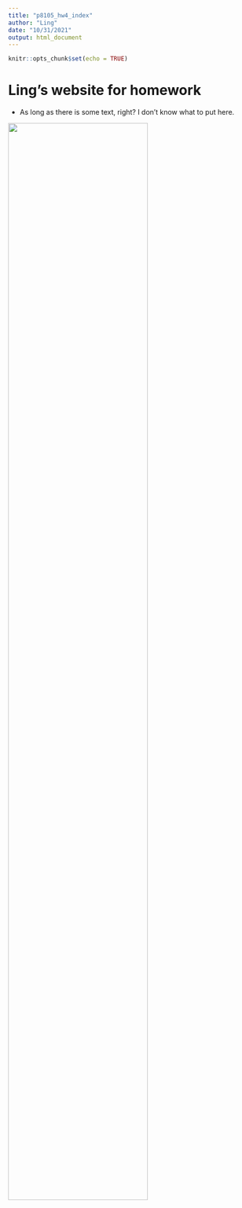 ```yaml
---
title: "p8105_hw4_index"
author: "Ling"
date: "10/31/2021"
output: html_document
---
```


```r
knitr::opts_chunk$set(echo = TRUE)
```

# Ling's website for homework

- As long as there is some text, right? I don't know what to put here.

<img src="https://th.bing.com/th/id/R.4c3815212c6606e1acb91a788e01cdfc?rik=Q2OuQcyeshEHbg&riu=http%3a%2f%2fimg.wxcha.com%2fm00%2fd2%2f3d%2f776c5875f7970ad0c2e07b5e183233ff.jpg&ehk=diy3Ic35kydt%2b1xstxsTUKdr0Arq%2fNvbd5d4mlZlFc8%3d&risl=&pid=ImgRaw&r=0" style="width:75%">